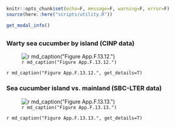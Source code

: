 ```r
knitr::opts_chunk$set(echo=F, message=F, warning=F, error=F)
source(here::here("scripts/utility.R"))
```

```r
get_modal_info()
```

## {.tabset}

### Warty sea cucumber by island (CINP data)

![`r md_caption("Figure App.F.13.12.")`](../img/cinms_cr/App.F.13.12.jpg)

`r md_caption("Figure App.F.13.12.", get_details=T)`

### Sea cucumber island vs. mainland (SBC-LTER data)

![`r md_caption("Figure App.F.13.13.")`](../img/cinms_cr/App.F.13.13.jpg)

`r md_caption("Figure App.F.13.13.", get_details=T)`



